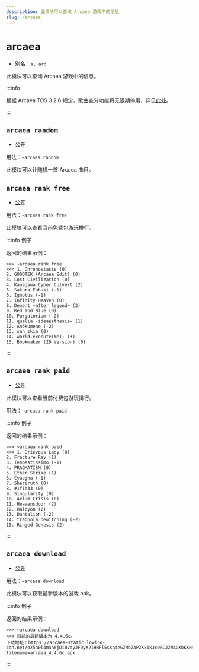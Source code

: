 ```yaml
---
description: 此模块可以查询 Arcaea 游戏中的信息
slug: /arcaea
---
```


# arcaea


-   别名：`a`、`arc`

此模块可以查询 Arcaea 游戏中的信息。

:::info

根据 Arcaea TOS 3.2.6 规定，歌曲查分功能将无限期停用，详见[此处](https://arcaea.lowiro.com/zh/terms_of_service)。

:::

## `arcaea random`

-   [公开](permissions)

用法：`~arcaea random`

此模块可以让随机一首 Arcaea 曲目。

## `arcaea rank free`

-   [公开](permissions)

用法：`~arcaea rank free`

此模块可以查看当前免费包游玩排行。

:::info 例子

返回的结果示例：

```
>>> ~arcaea rank free
<<< 1. Chronostasis (0)
2. GOODTEK (Arcaea Edit) (0)
3. Lost Civilization (0)
4. Kanagawa Cyber Culvert (2)
5. Sakura Fubuki (-1)
6. Ignotus (-1)
7. Infinity Heaven (0)
8. Dement ~after legend~ (3)
9. Red and Blue (0)
10. Purgatorium (-2)
11. qualia -ideaesthesia- (1)
12. Anökumene (-2)
13. san skia (0)
14. world.execute(me); (3)
15. Bookmaker (2D Version) (0)
```

:::

## `arcaea rank paid`

-   [公开](permissions)

此模块可以查看当前付费包游玩排行。

用法：`~arcaea rank paid`

:::info 例子

返回的结果示例：

```
>>> ~arcaea rank paid
<<< 1. Grievous Lady (0)
2. Fracture Ray (1)
3. Tempestissimo (-1)
4. PRAGMATISM (0)
5. Ether Strike (1)
6. Cyaegha (-1)
7. Sheriruth (0)
8. #1f1e33 (0)
9. Singularity (0)
10. Axium Crisis (0)
11. Heavensdoor (2)
12. Halcyon (2)
13. Dantalion (-2)
14. trappola bewitching (-2)
15. Ringed Genesis (2)
```

:::

## `arcaea download`

-   [公开](permissions)

用法：`~arcaea download`

此模块可以获取最新版本的游戏 apk。

:::info 例子

返回的结果示例：

```
>>> ~arcaea download
<<< 目前的最新版本为 4.4.6c。
下载地址：https://arcaea-static.lowiro-cdn.net/oZ5a0l4m4h6jDi0VdyJFDyX2IHRFl5ssq4eGZMb7APZKxIkJc0BCJZMAGXbKKHS5Lup4TJYMZ%2Fe5DWJU%2BHhroRcMFJ%2BcuF%2BxurrmpW%2BnNg%2Ffcnc%2FNVj6kavkjjN5E9XeW7hcJ8bmDSNEZk8%3D?filename=arcaea_4.4.6c.apk
```

:::

